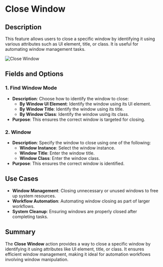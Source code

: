 # Close Window  

## Description

This feature allows users to close a specific window by identifying it using various attributes such as UI element, title, or class. It is useful for automating window management tasks.  

![Close Window](../../../assets/ui-automation/close-window.png)  

## Fields and Options  

### 1. **Find Window Mode** 

- **Description**: Choose how to identify the window to close:  
  - **By Window UI Element**: Identify the window using its UI element.  
  - **By Window Title**: Identify the window using its title.  
  - **By Window Class**: Identify the window using its class.  
- **Purpose**: This ensures the correct window is targeted for closing.  

### 2. **Window** 

- **Description**: Specify the window to close using one of the following:  
  - **Window Instance**: Select the window instance.  
  - **Window Title**: Enter the window title.  
  - **Window Class**: Enter the window class.  
- **Purpose**: This ensures the correct window is identified.  

## Use Cases

- **Window Management**: Closing unnecessary or unused windows to free up system resources.  
- **Workflow Automation**: Automating window closing as part of larger workflows.  
- **System Cleanup**: Ensuring windows are properly closed after completing tasks.  

## Summary

The **Close Window** action provides a way to close a specific window by identifying it using attributes like UI element, title, or class. It ensures efficient window management, making it ideal for automation workflows involving window manipulation.  